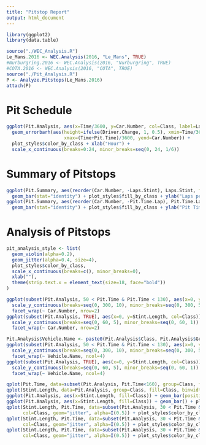 ```yaml
---
title: "Pitstop Report"
output: html_document
---
```


```r
library(ggplot2)
library(data.table)
```

```r
source("./WEC_Analysis.R")
Le_Mans.2016 <- WEC.Analysis(2016, "Le_Mans", TRUE)
#Nurburgring.2016 <- WEC.Analysis(2016, "Nurburgring", TRUE)
#COTA.2016 <- WEC.Analysis(2016, "COTA", TRUE)
source("./Pit_Analysis.R")
P <- Analyze.Pitstops(Le_Mans.2016)
attach(P)
```

# Pit Schedule

```r
ggplot(Pit.Analysis, aes(x=Time/3600, y=Car.Number, col=Class, label=Lap)) +
  geom_errorbarh(aes(height=ifelse(Driver.Change, 1, 0.5), xmin=Time/3600,
                     xmax=(Time+Pit.Time)/3600, yend=Car.Number)) +
  plot_styles$color_by_class + xlab("Hour") +
  scale_x_continuous(breaks=0:24, minor_breaks=seq(0, 24, 1/6))
```

# Summary of Pitstops

```r
ggplot(Pit.Summary, aes(reorder(Car.Number, -Laps.Stint), Laps.Stint, fill=Class)) +
  geom_bar(stat="identity") + plot_styles$fill_by_class + ylab("Laps per Stint")
ggplot(Pit.Summary, aes(reorder(Car.Number, -Pit.Time.Lap), Pit.Time.Lap, fill=Class)) +
  geom_bar(stat="identity") + plot_styles$fill_by_class + ylab("Pit Time per Lap")
```

# Analysis of Pitstops

```r
pit_analysis_style <- list(
  geom_violin(alpha=0.2),
  geom_jitter(alpha=0.4, size=4), 
  plot_styles$color_by_class,
  scale_x_continuous(breaks=c(), minor_breaks=0),
  xlab(""),
  theme(strip.text.x = element_text(size=18, face="bold"))
)
```

```r
ggplot(subset(Pit.Analysis, 50 < Pit.Time & Pit.Time < 130), aes(x=0, y=Pit.Time, col=Class)) +
  scale_y_continuous(breaks=seq(0, 300, 10), minor_breaks=seq(0, 300, 5)) + pit_analysis_style + 
  facet_wrap(~ Car.Number, nrow=2)
ggplot(subset(Pit.Analysis, TRUE), aes(x=0, y=Stint.Length, col=Class)) +
  scale_y_continuous(breaks=seq(0, 60, 5), minor_breaks=seq(0, 60, 1)) + pit_analysis_style +
  facet_wrap(~ Car.Number, nrow=2)

```

```r
Pit.Analysis$Vehicle.Name <- paste0(Pit.Analysis$Class, Pit.Analysis$Group, " - ", Pit.Analysis$Vehicle)
ggplot(subset(Pit.Analysis, 50 < Pit.Time & Pit.Time < 130), aes(x=0, y=Pit.Time, col=Class)) +
  scale_y_continuous(breaks=seq(0, 300, 10), minor_breaks=seq(0, 300, 5)) + pit_analysis_style +
  facet_wrap(~ Vehicle.Name, ncol=4)
ggplot(subset(Pit.Analysis, TRUE), aes(x=0, y=Stint.Length, col=Class)) +
  scale_y_continuous(breaks=seq(0, 60, 5), minor_breaks=seq(0, 60, 1)) + pit_analysis_style +
  facet_wrap(~ Vehicle.Name, ncol=4)
```

```r
qplot(Pit.Time, data=subset(Pit.Analysis, Pit.Time<160), group=Class, fill=Class, geom="density", alpha=I(0.3)) + plot_styles$fill_by_class
qplot(Stint.Length, data=Pit.Analysis, group=Class, fill=Class, binwidth=1) + plot_styles$fill_by_class
ggplot(Pit.Analysis, aes(x=Stint.Length, fill=Class)) + geom_bar(position="dodge") + plot_styles$fill_by_class
ggplot(Pit.Analysis, aes(x=Stint.Length, fill=Class)) + geom_bar() + plot_styles$fill_by_class + facet_wrap(~ Class, ncol=3)
qplot(Stint.Length, Pit.Time, data=subset(Pit.Analysis, 30 < Pit.Time & Pit.Time < 160),
      col=Class, geom="jitter", alpha=I(0.5)) + plot_styles$color_by_class
qplot(Stint.Length, Pit.Time, data=subset(Pit.Analysis, 30 < Pit.Time & Pit.Time < 160),
      col=Class, geom="jitter", alpha=I(0.5)) + plot_styles$color_by_class + facet_wrap(~ Car.Number)
qplot(Stint.Length, Pit.Time, data=subset(Pit.Analysis, 30 < Pit.Time & Pit.Time < 160),
      col=Class, geom="jitter", alpha=I(0.5)) + plot_styles$color_by_class + facet_wrap(~ Class)
```

